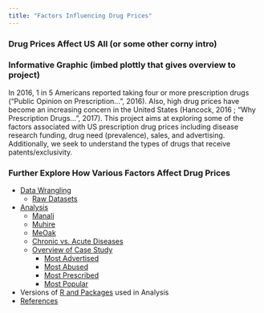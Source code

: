 ```yaml
---
title: "Factors Influencing Drug Prices"
---
```

### Drug Prices Affect US All (or some other corny intro)

### Informative Graphic (imbed plottly that gives overview to project)

In 2016, 1 in 5 Americans reported taking four or more prescription drugs (“Public Opinion on Prescription…”, 2016). Also, high drug prices have become an increasing concern in the United States (Hancock, 2016 ; "Why Prescription Drugs...”, 2017). This project aims at  exploring some of the factors associated with US prescription drug prices including  disease research funding, drug need (prevalence), sales, and advertising. Additionally, we seek to understand the types of drugs that receive patents/exclusivity.


### Further Explore How Various Factors Affect Drug Prices
* [Data Wrangling](datawrangling.html)
  * [Raw Datasets](data.html)
* [Analysis](analysis.html)
  + [Manali](manali.html)
  + [Muhire](muhire.html)
  + [MeOak](meoak.html)
  + [Chronic vs. Acute Diseases](chronic_acute.html)
  + [Overview of Case Study](case_study.html)
    + [Most Advertised](most_advertised.html)
    + [Most Abused](most_abused.html)
    + [Most Prescribed](most_prescribed.html) 
    + [Most Popular](most_popular.html)
* Versions of [R and Packages](rpackage.html) used in Analysis
* [References](references.html)